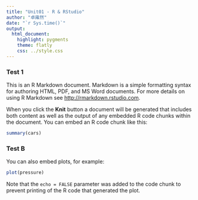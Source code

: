 ```yaml
---
title: "Unit01 - R & RStudio"
author: "卓雍然"
date: "`r Sys.time()`"
output: 
  html_document:
    highlight: pygments
    theme: flatly
    css: ../style.css
---
```


### Test 1

This is an R Markdown document. Markdown is a simple formatting syntax for authoring HTML, PDF, and MS Word documents. For more details on using R Markdown see <http://rmarkdown.rstudio.com>.

When you click the **Knit** button a document will be generated that includes both content as well as the output of any embedded R code chunks within the document. You can embed an R code chunk like this:

```r
summary(cars)
```

### Test B

You can also embed plots, for example:

```r
plot(pressure)
```

Note that the `echo = FALSE` parameter was added to the code chunk to prevent printing of the R code that generated the plot.
